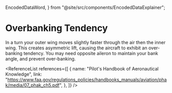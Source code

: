   EncodedDataWord,
} from "@site/src/components/EncodedDataExplainer";

# Overbanking Tendency

In a turn your outer wing moves slightly faster through the air then the inner
wing. This creates asymmetric lift, causing the aircraft to exhibit an
over-banking tendency. You may need opposite aileron to maintain your bank
angle, and prevent over-banking.

<ReferenceList
  references={[
    {
      name: "Pilot's Handbook of Aeronautical Knowledge",
      link: "https://www.faa.gov/regulations_policies/handbooks_manuals/aviation/phak/media/07_phak_ch5.pdf",
    },
  ]}
/>
